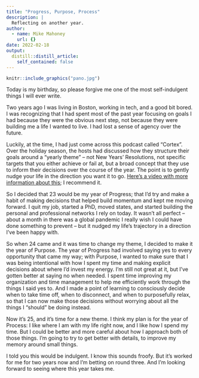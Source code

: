 ```yaml
---
title: "Progress, Purpose, Process"
description: |
  Reflecting on another year.
author:
  - name: Mike Mahoney
    url: {}
date: 2022-02-18
output:
  distill::distill_article:
    self_contained: false
---
```


```r
knitr::include_graphics("pano.jpg")
```


Today is my birthday, so please forgive me one of the most self-indulgent things I will ever write.

Two years ago I was living in Boston, working in tech, and a good bit bored. I was recognizing that I had spent most of the past year focusing on goals I had because they were the obvious next step, not because they were building me a life I wanted to live. I had lost a sense of agency over the future.

Luckily, at the time, I had just come across this podcast called "Cortex". Over the holiday season, the hosts had discussed how they structure their goals around a "yearly theme" -- not New Years' Resolutions, not specific targets that you either achieve or fail at, but a broad concept that they use to inform their decisions over the course of the year. The point is to gently nudge your life in the direction you want it to go. [Here's a video with more information about this](https://www.youtube.com/watch?v=NVGuFdX5guE); I recommend it.

So I decided that 23 would be my year of Progress; that I'd try and make a habit of making decisions that helped build momentum and kept me moving forward. I quit my job, started a PhD, moved states, and started building the personal and professional networks I rely on today. It wasn't all perfect -- about a month in there was a global pandemic I really wish I could have done something to prevent -- but it nudged my life's trajectory in a direction I've been happy with.

So when 24 came and it was time to change my theme, I decided to make it the year of Purpose. The year of Progress had involved saying yes to every opportunity that came my way; with Purpose, I wanted to make sure that I was being intentional with how I spent my time and making explicit decisions about where I'd invest my energy. I'm still not great at it, but I've gotten better at saying no when needed. I spent time improving my organization and time management to help me efficiently work through the things I said yes to. And I made a point of learning to consciously decide when to take time off, when to disconnect, and when to purposefully relax, so that I can now make those decisions without worrying about all the things I "should" be doing instead.

Now it's 25, and it's time for a new theme. I think my plan is for the year of Process: I like where I am with my life right now, and I like how I spend my time. But I could be better and more careful about how I approach both of those things. I'm going to try to get better with details, to improve my memory around small things. 

I told you this would be indulgent. I know this sounds froofy. But it's worked for me for two years now and I'm betting on round three. And I'm looking forward to seeing where this year takes me.
